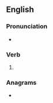 ==English==

===Pronunciation===
* {{IPA|/ˈbɹaɪnɪŋ/|lang=en}}

===Verb===
{{head|en|present participle}}

# {{present participle of|brine|lang=en|nocat=1}}

===Anagrams===
* {{anagrams|en|bring in|bring-in|inbring}}